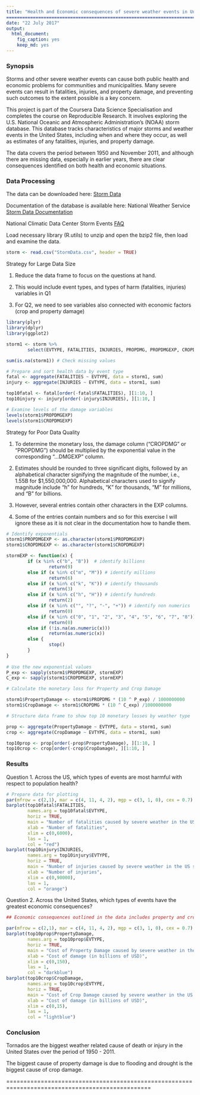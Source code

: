 ```yaml
---
title: "Health and Economic consequences of severe weather events in United States since 1950"
===================================================================================author: "R3dCobbler"
date: "22 July 2017"
output: 
  html_document: 
    fig_caption: yes
    keep_md: yes
---
```


### Synopsis
Storms and other severe weather events can cause both public health and economic problems for communities and municipalities. Many severe events can result in fatalities, injuries, and property damage, and preventing such outcomes to the extent possible is a key concern.

This project is part of the Coursera Data Science Specialisation and completes the course on Reproducible Research. It involves exploring the U.S. National Oceanic and Atmospheric Administration's (NOAA) storm database. This database tracks characteristics of major storms and weather events in the United States, including when and where they occur, as well as estimates of any fatalities, injuries, and property damage.

The data covers the period between 1950 and November 2011, and although there are missing data, especially in earlier years, there are clear consequences identified on both health and economic situations.

### Data Processing

The data can be downloaded here: [Storm Data](https://d396qusza40orc.cloudfront.net/repdata%2Fdata%2FStormData.csv.bz2) 

Documentation of the database is available here:
National Weather Service [Storm Data Documentation](https://d396qusza40orc.cloudfront.net/repdata%2Fpeer2_doc%2Fpd01016005curr.pdf)

National Climatic Data Center Storm Events [FAQ](https://d396qusza40orc.cloudfront.net/repdata%2Fpeer2_doc%2FNCDC%20Storm%20Events-FAQ%20Page.pdf)

Load necessary library (R.utils) to unzip and open the bzip2 file, then load and examine the data.

```r
storm <- read.csv("StormData.csv", header = TRUE)
```

Strategy for Large Data Size

1. Reduce the data frame to focus on the questions at hand.

2. This would include event types, and types of harm (fatalities, injuries) variables in Q1

3. For Q2, we need to see variables also connected with economic factors (crop and property damage)

```r
library(plyr)
library(dplyr)
library(ggplot2)

storm1 <- storm %>%
        select(EVTYPE, FATALITIES, INJURIES, PROPDMG, PROPDMGEXP, CROPDMG, CROPDMGEXP)

sum(is.na(storm1)) # Check missing values

# Prepare and sort health data by event type
fatal <- aggregate(FATALITIES ~ EVTYPE, data = storm1, sum)
injury <- aggregate(INJURIES ~ EVTYPE, data = storm1, sum)

top10fatal <- fatal[order(-fatal$FATALITIES), ][1:10, ]
top10injury <- injury[order(-injury$INJURIES), ][1:10, ]

# Examine levels of the damage variables
levels(storm1$PROPDMGEXP)
levels(storm1$CROPDMGEXP)
```

Strategy for Poor Data Quality

1. To determine the monetary loss, the damage column ("CROPDMG" or "PROPDMG") should be multiplied by the exponential value in the corresponding "...DMGEXP" column.

2. Estimates should be rounded to three significant digits, followed by an alphabetical character signifying the magnitude of the number, 
i.e., 1.55B for $1,550,000,000. Alphabetical characters used to signify magnitude include "h" for hundreds, “K” for thousands, “M” for millions, and “B” for billions.

3. However, several entries contain other characters in the EXP columns.

4. Some of the entries contain numbers and so for this exercise I will ignore these as it is not clear in the documentation how to handle them.

```r
# Identify exponentials
storm1$PROPDMGEXP <- as.character(storm1$PROPDMGEXP)
storm1$CROPDMGEXP <- as.character(storm1$CROPDMGEXP)

stormEXP <- function(x) {
        if (x %in% c("b", "B"))  # identify billions
                return(9)
        else if (x %in% c("m", "M")) # identify millions
                return(6)
        else if (x %in% c("k", "K")) # identify thousands
                return(3)
        else if (x %in% c("h", "H")) # identify hundreds
                return(2)
        else if (x %in% c("", "?", "-", "+")) # identify non numerics
                return(0)
        else if (x %in% c("0", "1", "2", "3", "4", "5", "6", "7", "8")) # identify unknown values
                return(0)
        else if (!is.na(as.numeric(x)))
                return(as.numeric(x))
        else {
                stop()
        }
}
        
# Use the new exponential values
P_exp <- sapply(storm1$PROPDMGEXP, stormEXP)
C_exp <- sapply(storm1$CROPDMGEXP, stormEXP)

# Calculate the monetary loss for Property and Crop Damage

storm1$PropertyDamage <- storm1$PROPDMG * (10 ^ P_exp) / 1000000000
storm1$CropDamage <- storm1$CROPDMG * (10 ^ C_exp) /1000000000

# Structure data frame to show top 10 monetary losses by weather type

prop <- aggregate(PropertyDamage ~ EVTYPE, data = storm1, sum)
crop <- aggregate(CropDamage ~ EVTYPE, data = storm1, sum)

top10prop <- prop[order(-prop$PropertyDamage), ][1:10, ]
top10crop <- crop[order(-crop$CropDamage), ][1:10, ]
```

### Results

Question 1. Across the US, which types of events are most harmful with respect to population health?

```r
# Prepare data for plotting
par(mfrow = c(2,1), mar = c(4, 11, 4, 2), mgp = c(3, 1, 0), cex = 0.7)
barplot(top10fatal$FATALITIES, 
        names.arg = top10fatal$EVTYPE, 
        horiz = TRUE,
        main = "Number of fatalities caused by severe weather in the US since 1950",
        xlab = "Number of fatalities", 
        xlim = c(0,6000),
        las = 1,
        col = "red")
barplot(top10injury$INJURIES, 
        names.arg = top10injury$EVTYPE, 
        horiz = TRUE,
        main = "Number of injuries caused by severe weather in the US since 1950",
        xlab = "Number of injuries", 
        xlim = c(0,90000),
        las = 1,
        col = "orange")
```

Question 2. Across the United States, which types of events have the greatest economic consequences?

```r
## Economic consequences outlined in the data includes property and crop damage due to severe weather.

par(mfrow = c(2,1), mar = c(4, 11, 4, 2), mgp = c(3, 1, 0), cex = 0.7)
barplot(top10prop$PropertyDamage, 
        names.arg = top10prop$EVTYPE, 
        horiz = TRUE,
        main = "Cost of Property Damage caused by severe weather in the US since 1950",
        xlab = "Cost of damage (in billions of USD)", 
        xlim = c(0,150),
        las = 1,
        col = "darkblue")
barplot(top10crop$CropDamage, 
        names.arg = top10crop$EVTYPE, 
        horiz = TRUE,
        main = "Cost of Crop Damage caused by severe weather in the US since 1950",
        xlab = "Cost of damage (in billions of USD)", 
        xlim = c(0,15),
        las = 1,
        col = "lightblue")
```

### Conclusion

Tornados are the biggest weather related cause of death or injury in the United States over the period of 1950 - 2011.

The biggest cause of property damage is due to flooding and drought is the biggest cause of crop damage.



================================================================================================


